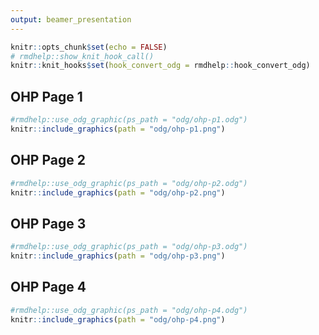 ```yaml
---
output: beamer_presentation
---
```


```r
knitr::opts_chunk$set(echo = FALSE)
# rmdhelp::show_knit_hook_call()
knitr::knit_hooks$set(hook_convert_odg = rmdhelp::hook_convert_odg)
```

## OHP Page 1

```r
#rmdhelp::use_odg_graphic(ps_path = "odg/ohp-p1.odg")
knitr::include_graphics(path = "odg/ohp-p1.png")
``` 

## OHP Page 2

```r
#rmdhelp::use_odg_graphic(ps_path = "odg/ohp-p2.odg")
knitr::include_graphics(path = "odg/ohp-p2.png")
```


## OHP Page 3

```r
#rmdhelp::use_odg_graphic(ps_path = "odg/ohp-p3.odg")
knitr::include_graphics(path = "odg/ohp-p3.png")
```
 

## OHP Page 4

```r
#rmdhelp::use_odg_graphic(ps_path = "odg/ohp-p4.odg")
knitr::include_graphics(path = "odg/ohp-p4.png")
```  

